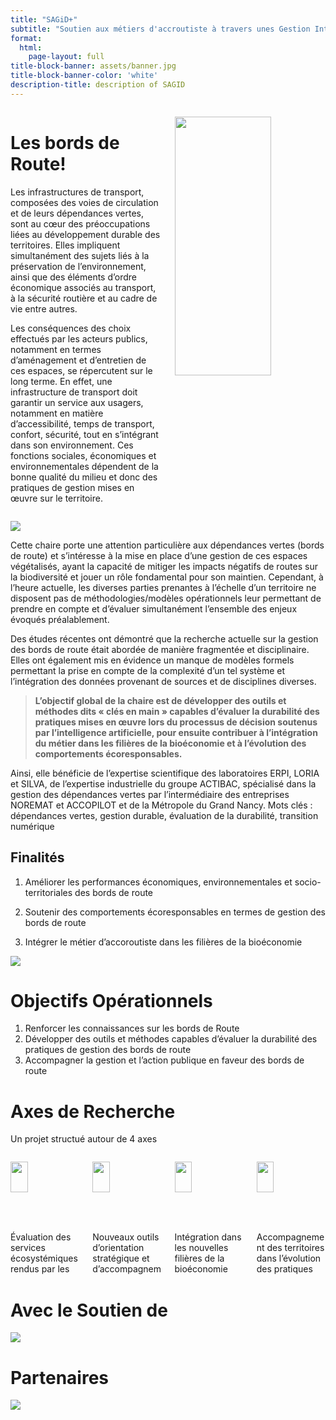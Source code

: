 ```yaml
---
title: "SAGiD+"
subtitle: "Soutien aux métiers d'accroutiste à travers unes Gestion Integrale et Durable des Dépendances Vertes"
format: 
  html:
    page-layout: full
title-block-banner: assets/banner.jpg
title-block-banner-color: 'white'
description-title: description of SAGID
---
```


::: {#toc}
:::

:::: {.column-page .columns}
:::{.column width="50%"}
# Les bords de Route!


Les infrastructures de transport, composées des voies de circulation et de leurs dépendances vertes, sont au cœur des préoccupations liées au développement durable des territoires. 
Elles impliquent simultanément des sujets liés à la préservation de l’environnement, ainsi que des éléments d’ordre économique associés au transport, à la sécurité routière et au cadre de vie entre autres.


Les conséquences des choix effectués par les acteurs publics, notamment en termes d’aménagement et d’entretien de ces espaces, se répercutent sur le long terme. En effet, une infrastructure de transport doit garantir un service aux usagers, notamment en matière d’accessibilité, temps de transport, confort, sécurité, tout en s’intégrant dans son environnement. 
Ces fonctions sociales, économiques et environnementales dépendent de la bonne qualité du milieu et donc des pratiques de gestion mises en œuvre sur le territoire.
:::

::: {.column width="50%"}
![](assets/Bords-de-route.png){width=80% fig-align='center'}
:::
::::



:::{.column-page}
![](assets/SAGID-00.jpg)
:::


Cette chaire porte une attention particulière aux dépendances vertes (bords de route) et s’intéresse à la mise en place d’une gestion de ces espaces végétalisés, ayant la capacité de mitiger les impacts négatifs de routes sur la biodiversité et jouer un rôle fondamental pour son maintien. Cependant, à l’heure actuelle, les diverses parties prenantes à l’échelle d’un territoire ne disposent pas de méthodologies/modèles opérationnels leur permettant de prendre en compte et d’évaluer simultanément l’ensemble des enjeux évoqués préalablement. 

Des études récentes ont démontré que la recherche actuelle sur la gestion des bords de route était abordée de manière fragmentée et disciplinaire. Elles ont également mis en évidence un manque de modèles formels permettant la prise en compte de la complexité d’un tel système et l’intégration des données provenant de sources et de disciplines diverses. 

:::{..column-page-inset-right}
>**L’objectif global de la chaire est de développer des outils et méthodes dits « clés en main » capables d’évaluer la durabilité des pratiques mises en œuvre lors du processus de décision soutenus par l’intelligence artificielle, pour ensuite contribuer à l’intégration du métier dans les filières de la bioéconomie et à l’évolution des comportements écoresponsables.**
:::

Ainsi, elle bénéficie de l’expertise scientifique des laboratoires ERPI, LORIA et SILVA, de l’expertise industrielle du groupe ACTIBAC, spécialisé dans la gestion des dépendances vertes par l’intermédiaire des entreprises NOREMAT et ACCOPILOT et de la Métropole du Grand Nancy.
Mots clés : dépendances vertes, gestion durable, évaluation de la durabilité, transition numérique



## Finalités


1. Améliorer les performances économiques, environnementales et socio-territoriales des bords de route

2. Soutenir des comportements écoresponsables en termes de gestion des bords de route

3. Intégrer le métier d’accoroutiste dans les filières de la bioéconomie


:::{.column-page}
![](assets/Territoire.jpg)
:::

# Objectifs Opérationnels

1. Renforcer les connaissances sur les bords de Route
2. Développer des outils et méthodes capables d’évaluer la durabilité des pratiques de gestion des bords de route
3. Accompagner la gestion et l’action publique en faveur des bords de route




# Axes de Recherche

Un projet structué autour de 4 axes

:::: {.columns .column-page-inset}

::: {.column width="25%"}
![](assets/Icon-ES.svg){width=50% fig-align='center'}

Évaluation des services écosystémiques rendus par les bords de route

[Plus de détails](/){.btn .btn-outline-primary}
:::

::: {.column width="25%"}
![](assets/Icon-Bio.svg){width=50% fig-align='center'}

Nouveaux outils d’orientation stratégique et d’accompagnement à la prise de décision

[Plus de détails](/){.btn .btn-outline-primary}
:::

::: {.column width="25%"}

![](assets/Icon-Strategy.svg){width=50% fig-align='center'}

Intégration dans les nouvelles filières de la bioéconomie

[Plus de détails](/){.btn .btn-outline-primary}
:::

::: {.column width="25%" }
![](assets/Icon-Pedagogy.svg){width=50% fig-align='center'}

Accompagnement des territoires dans l’évolution des pratiques

[Plus de détails](/){.btn .btn-outline-primary}
:::


::::








# Avec le Soutien de
::: {.column-screen}
![](assets/funding.svg)
:::



# Partenaires

::: {.column-screen}
![](assets/partners.svg)
:::

